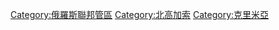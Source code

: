 {{catmore}}
{{Commonscat|Southern Federal District}}

[[Category:俄羅斯聯邦管區|Category:俄羅斯聯邦管區]]
[[Category:北高加索|Category:北高加索]]
[[Category:克里米亞|Category:克里米亞]]
